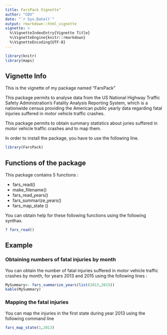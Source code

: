 ```yaml
---
title: FarsPack Vignette"
author: "CDV"
date: "`r Sys.Date()`"
output: rmarkdown::html_vignette
vignette: >
  %\VignetteIndexEntry{Vignette Title}
  %\VignetteEngine{knitr::rmarkdown}
  %\VignetteEncoding{UTF-8}
---
```


```r
library(knitr) 
library(maps)

```

## Vignette Info

This is the vignette of my package named "FarsPack"

This package permits to analyse data from the US National Highway Traffic Safety Administration's Fatality Analysis Reporting System, which is a nationwide census providing the American public yearly data regarding fatal injuries suffered in motor vehicle traffic crashes.

This package permits to obtain summary statistics about juries suffered in motor vehicle traffic crashes and to map them.

In order to install the package, you have to use the following line.

```r
library(FarsPack) 

```

## Functions of the package

This package contains 5 functions :

* fars_read()
* make_filename()
* fars_read_years()
* fars_summarize_years()
* fars_map_state ()

You can  obtain help for these following functions using the following synthax.
```r

? fars_read()
```



## Example

### Obtaining numbers of fatal injuries by month

You can obtain the number of fatal injuries suffered in motor vehicle traffic crashes by month, for years 2013 and 2015 using the following lines :

```r

MySummary<- fars_summarize_years(list(2013,2015))
kable(MySummary)

```


### Mapping the fatal injuries

You can map the injuries in the first state during year 2013  using the following command line
```r


fars_map_state(1,2013)
```

